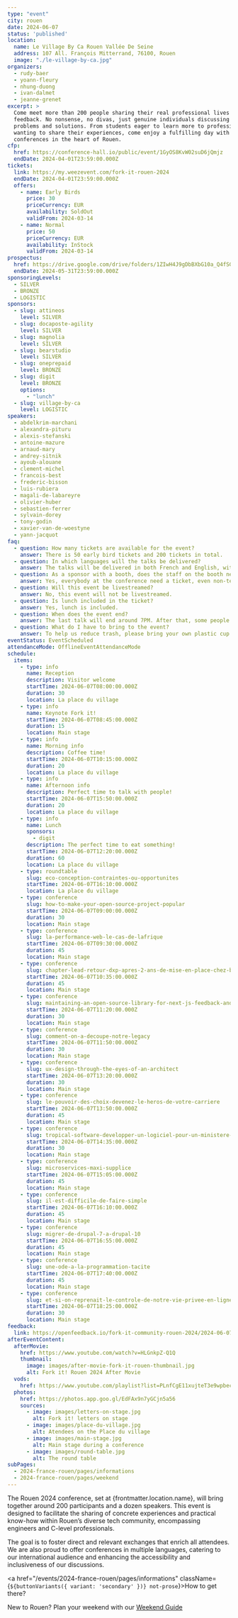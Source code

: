 ```yaml
---
type: "event"
city: rouen
date: 2024-06-07
status: 'published'
location:
  name: Le Village By Ca Rouen Vallée De Seine
  address: 107 All. François Mitterrand, 76100, Rouen
  image: "./le-village-by-ca.jpg"
organizers:
  - rudy-baer
  - yoann-fleury
  - nhung-duong
  - ivan-dalmet
  - jeanne-grenet
excerpt: >
  Come meet more than 200 people sharing their real professional lives and
  feedback. No nonsense, no divas, just genuine individuals discussing real
  problems and solutions. From students eager to learn more to professionals
  wanting to share their experiences, come enjoy a fulfilling day with a dozen
  conferences in the heart of Rouen.
cfp:
  href: https://conference-hall.io/public/event/1GyOS8KvW02suD6jQmjz
  endDate: 2024-04-01T23:59:00.000Z
tickets:
  link: https://my.weezevent.com/fork-it-rouen-2024
  endDate: 2024-04-01T23:59:00.000Z
  offers:
    - name: Early Birds
      price: 30
      priceCurrency: EUR
      availability: SoldOut
      validFrom: 2024-03-14
    - name: Normal
      price: 50
      priceCurrency: EUR
      availability: InStock
      validFrom: 2024-03-14
prospectus:
  href: https://drive.google.com/drive/folders/1ZIwH4J9gDbBXbG10a_Q4fSGwx0DFqXpk?usp=sharing
  endDate: 2024-05-31T23:59:00.000Z
sponsoringLevels:
  - SILVER
  - BRONZE
  - LOGISTIC
sponsors:
  - slug: attineos
    level: SILVER
  - slug: docaposte-agility
    level: SILVER
  - slug: magnolia
    level: SILVER
  - slug: bearstudio
    level: SILVER
  - slug: oneprepaid
    level: BRONZE
  - slug: digit
    level: BRONZE
    options:
      - "lunch"
  - slug: village-by-ca
    level: LOGISTIC
speakers:
  - abdelkrim-marchani
  - alexandra-pituru
  - alexis-stefanski
  - antoine-mazure
  - arnaud-mary
  - andrey-sitnik
  - ayoub-alouane
  - clement-michel
  - francois-best
  - frederic-bisson
  - luis-rubiera
  - magali-de-labareyre
  - olivier-huber
  - sebastien-ferrer
  - sylvain-dorey
  - tony-godin
  - xavier-van-de-woestyne
  - yann-jacquot
faq:
  - question: How many tickets are available for the event?
    answer: There is 50 early bird tickets and 200 tickets in total.
  - question: In which languages will the talks be delivered?
    answer: The talks will be delivered in both French and English, with live transcription and translation provided.
  - question: As a sponsor with a booth, does the staff on the booth need tickets?
    answer: Yes, everybody at the conference need a ticket, even non-tech people that are on booths.
  - question: Will this event be livestreamed?
    answer: No, this event will not be livestreamed.
  - question: Is lunch included in the ticket?
    answer: Yes, lunch is included.
  - question: When does the event end?
    answer: The last talk will end around 7PM. After that, some people will stay for a drink on the terrace and then in the bars below or in town.
  - question: What do I have to bring to the event?
    answer: To help us reduce trash, please bring your own plastic cup (we all have a lot at home) or reusable water bottle to the event.
eventStatus: EventScheduled
attendanceMode: OfflineEventAttendanceMode
schedule:
  items:
    - type: info
      name: Reception
      description: Visitor welcome
      startTime: 2024-06-07T08:00:00.000Z
      duration: 30
      location: La place du village
    - type: info
      name: Keynote Fork it!
      startTime: 2024-06-07T08:45:00.000Z
      duration: 15
      location: Main stage
    - type: info
      name: Morning info
      description: Coffee time!
      startTime: 2024-06-07T10:15:00.000Z
      duration: 20
      location: La place du village
    - type: info
      name: Afternoon info
      description: Perfect time to talk with people!
      startTime: 2024-06-07T15:50:00.000Z
      duration: 20
      location: La place du village
    - type: info
      name: Lunch
      sponsors:
        - digit
      description: The perfect time to eat something!
      startTime: 2024-06-07T12:20:00.000Z
      duration: 60
      location: La place du village
    - type: roundtable
      slug: eco-conception-contraintes-ou-opportunites
      startTime: 2024-06-07T16:10:00.000Z
      location: La place du village
    - type: conference
      slug: how-to-make-your-open-source-project-popular
      startTime: 2024-06-07T09:00:00.000Z
      duration: 30
      location: Main stage
    - type: conference
      slug: la-performance-web-le-cas-de-lafrique
      startTime: 2024-06-07T09:30:00.000Z
      duration: 45
      location: Main stage
    - type: conference
      slug: chapter-lead-retour-dxp-apres-2-ans-de-mise-en-place-chez-bforbank
      startTime: 2024-06-07T10:35:00.000Z
      duration: 45
      location: Main stage
    - type: conference
      slug: maintaining-an-open-source-library-for-next-js-feedback-and-tips
      startTime: 2024-06-07T11:20:00.000Z
      duration: 30
      location: Main stage
    - type: conference
      slug: comment-on-a-decoupe-notre-legacy
      startTime: 2024-06-07T11:50:00.000Z
      duration: 30
      location: Main stage
    - type: conference
      slug: ux-design-through-the-eyes-of-an-architect
      startTime: 2024-06-07T13:20:00.000Z
      duration: 30
      location: Main stage
    - type: conference
      slug: le-pouvoir-des-choix-devenez-le-heros-de-votre-carriere
      startTime: 2024-06-07T13:50:00.000Z
      duration: 45
      location: Main stage
    - type: conference
      slug: tropical-software-developper-un-logiciel-pour-un-ministere-dasie-du-sud-est
      startTime: 2024-06-07T14:35:00.000Z
      duration: 30
      location: Main stage
    - type: conference
      slug: microservices-maxi-supplice
      startTime: 2024-06-07T15:05:00.000Z
      duration: 45
      location: Main stage
    - type: conference
      slug: il-est-difficile-de-faire-simple
      startTime: 2024-06-07T16:10:00.000Z
      duration: 45
      location: Main stage
    - type: conference
      slug: migrer-de-drupal-7-a-drupal-10
      startTime: 2024-06-07T16:55:00.000Z
      duration: 45
      location: Main stage
    - type: conference
      slug: une-ode-a-la-programmation-tacite
      startTime: 2024-06-07T17:40:00.000Z
      duration: 45
      location: Main stage
    - type: conference
      slug: et-si-on-reprenait-le-controle-de-notre-vie-privee-en-ligne
      startTime: 2024-06-07T18:25:00.000Z
      duration: 30
      location: Main stage
feedback:
  link: https://openfeedback.io/fork-it-community-rouen-2024/2024-06-07
afterEventContent:
  afterMovie:
    href: https://www.youtube.com/watch?v=HLGnkpZ-Q1Q
    thumbnail:
      image: images/after-movie-fork-it-rouen-thumbnail.jpg
      alt: Fork it! Rouen 2024 After Movie
  vods:
    href: https://www.youtube.com/playlist?list=PLnfCgE11xujteT3e9wpbecCiXp446UIlK
  photos:
    href: https://photos.app.goo.gl/EdFAx9n7yGCjn5a56
    sources:
      - image: images/letters-on-stage.jpg
        alt: Fork it! letters on stage
      - image: images/place-du-village.jpg
        alt: Atendees on the Place du village
      - image: images/main-stage.jpg
        alt: Main stage during a conference
      - image: images/round-table.jpg
        alt: The round table
subPages:
  - 2024-france-rouen/pages/informations
  - 2024-france-rouen/pages/weekend
---
```



The Rouen 2024 conference, set at {frontmatter.location.name},
will bring together around 200 participants and a dozen speakers. This event
is designed to facilitate the sharing of concrete experiences and practical
know-how within Rouen’s diverse tech community, encompassing engineers and
C-level professionals.

The goal is to foster direct and relevant exchanges
that enrich all attendees. We are also proud to offer conferences in
multiple languages, catering to our international audience and enhancing
the accessibility and inclusiveness of our discussions.

<a href="/events/2024-france-rouen/pages/informations" className={`${buttonVariants({ variant: 'secondary' })} not-prose`}>How to get there?</a>

New to Rouen? Plan your weekend with our [Weekend Guide](/events/2024-france-rouen/pages/weekend)
